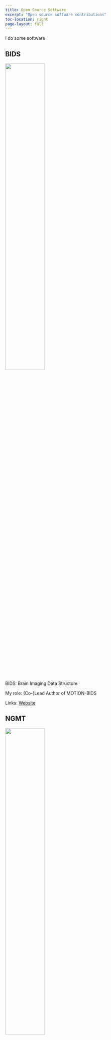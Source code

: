 ```yaml
---
title: Open Source Software
excerpt: "Open source software contributions"
toc-location: right
page-layout: full
---
```


I do some software

## BIDS {#BIDS}

![](../images/BIDS_Logo.png){width=50% fig-alt="The BIDS logo."}


BIDS: Brain Imaging Data Structure

My role: (Co-)Lead Author of MOTION-BIDS

Links:
[Website](https://bids-specification.readthedocs.io/en/latest/modality-specific-files/motion.html)


## NGMT {#ngmt}

![](../images/neurogeriatrics_logo.png){width=50% fig-alt="The NeuroGeriatrics logo."}

NGMT: NeuroGeriatricsMotionToolbox - Python based toolbox for processing motion data

My role: (Co-)Lead Dev 

Links:
[Website](https://neurogeriatricskiel.github.io/NGMT/)
